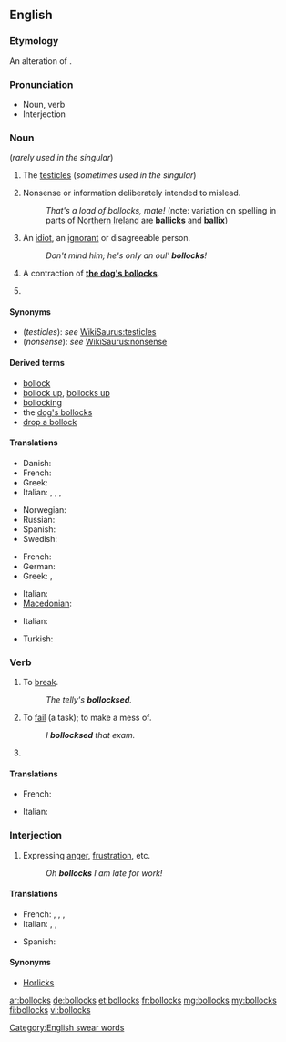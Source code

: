 ==English==

{{rfc|noun and verb senses use very non-standard formatting I'm not certain how to fix}}

===Etymology===
An alteration of {{term|ballocks|lang=en}}.

===Pronunciation===
* Noun, verb {{audio|en-uk-Bollocks1.ogg|Audio (UK)}}
* Interjection {{audio|en-uk-Bollocks2.ogg|Audio (UK)}}

===Noun===
{{en-noun|bollocks}} (''rarely used in the singular'')

# {{British|vulgar}} The [[testicle]]s (''sometimes used in the singular'')
# {{British|vulgar}} Nonsense or information deliberately intended to mislead.
#: ''That's a load of bollocks, mate!'' (note: variation on spelling in parts of [[Northern Ireland]] are '''ballicks''' and '''ballix''')
# {{context|Ireland|vulgar}} An [[idiot]], an [[ignorant]] or disagreeable person.
#: ''Don't mind him; he's only an oul' '''bollocks'''!''
# {{British|vulgar}} A contraction of '''[[dog's bollocks|the dog's bollocks]]'''.
# {{plural of|[[bollock]]}}

====Synonyms====
* (''testicles''): ''see'' [[WikiSaurus:testicles]]
* (''nonsense''): ''see'' [[WikiSaurus:nonsense]]

====Derived terms====
* [[bollock]]
* [[bollock up]], [[bollocks up]]
* [[bollocking]]
* the [[dog's bollocks]]
* [[drop a bollock]]

====Translations====
{{trans-top|testicles}}
* Danish: {{t-|da|nosser|c|p}}
* French: {{t+|fr|couilles|f|p}}
* Greek: {{t|el|αρχίδια|p}}
* Italian: {{t+|it|testicoli|m|p}},  {{qualifier|vulgar, slang}} {{t+|it|coglioni|p}},  {{qualifier|vulgar, slang}} {{t+|it|palle|m|p}},  {{qualifier|vulgar, slang}} {{t+|it|balle|m|p}}
{{trans-mid}}
* Norwegian: {{t-|no|pokker}}
* Russian: {{t+|ru|ерунда}}
* Spanish: {{t-|es|cojones}}
* Swedish: {{t+|sv|balle}}
{{trans-bottom}}

{{trans-top|nonsense or information deliberately intended to mislead}}
* French: {{t+|fr|conneries|f|p}}
* German: {{t|de|Quatsch mit Soße}}
* Greek: {{t-|el|κολοκυθάκια με την ρίγανη|tr=kolokythákia me tin rígani}},  {{t-|el|μαλακίες}}
{{trans-mid}}
* Italian: {{t|it|coglionata|f}}
* [[Macedonian]]: {{t-|mk|тикви со расол|tr=tíkvi so rásol}}
{{trans-bottom}}

{{trans-top|an idiot or disagreeable person}}
* Italian: {{qualifier|vulgar, slang}} {{t+|it|coglione|m}}
{{trans-mid}}
* Turkish: {{t|tr|saçma}}
{{trans-bottom}}

===Verb===
{{en-verb|bollockses|bollocksing|bollocksed}}

# {{transitive|British|taboo|slang}} To [[break]].
#: ''The telly's '''bollocksed'''.''
# {{transitive|British|taboo|slang}} To [[fail]] (a task); to make a mess of.
#: ''I '''bollocksed''' that exam.''
# {{third-person singular of|[[bollock]]}}

====Translations====
{{trans-top|to break}}
{{trans-mid}}
{{trans-bottom}}

{{trans-top|to fail (a task)}}
* French: {{t|fr|foirer}}
{{trans-mid}}
* Italian: {{t|it|incasinare}}
{{trans-bottom}}

===Interjection===
{{en-interj}}

# {{British|taboo|slang}} Expressing [[anger]], [[frustration]], etc.
#: ''Oh '''bollocks''' I am late for work!''

====Translations====
{{trans-top|expressing anger, frustration}}
* French: {{t|fr|les boules}},  {{t+|fr|merde}},  {{t+|fr|putain}}, {{t|fr|fatty french man}}
* Italian: {{t|it|puttana|f}}, {{t|it|merda|f}}, {{t|it|cazzo|m}}
{{trans-mid}}
* Spanish: {{t|es|chingados}}
{{trans-bottom}}

====Synonyms====
* [[Horlicks]] {{qualifier|euphemism}}

[[Category:English swear words]]

[[ar:bollocks]]
[[de:bollocks]]
[[et:bollocks]]
[[fr:bollocks]]
[[mg:bollocks]]
[[my:bollocks]]
[[fi:bollocks]]
[[vi:bollocks]]
